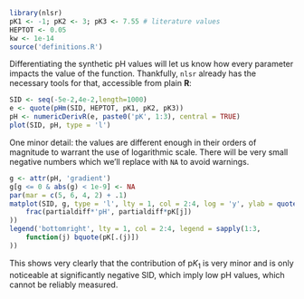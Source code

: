 ```r
library(nlsr)
pK1 <- -1; pK2 <- 3; pK3 <- 7.55 # literature values
HEPTOT <- 0.05
kw <- 1e-14
source('definitions.R')
```

Differentiating the synthetic $\mathrm{pH}$ values will let us know how
every parameter impacts the value of the function. Thankfully, `nlsr`
already has the necessary tools for that, accessible from plain **R**:

```r
SID <- seq(-5e-2,4e-2,length=1000)
e <- quote(pHm(SID, HEPTOT, pK1, pK2, pK3))
pH <- numericDerivR(e, paste0('pK', 1:3), central = TRUE)
plot(SID, pH, type = 'l')
```

One minor detail: the values are different enough in their orders of
magnitude to warrant the use of logarithmic scale. There will be very
small negative numbers which we'll replace with `NA` to avoid warnings.

```r
g <- attr(pH, 'gradient')
g[g <= 0 & abs(g) < 1e-9] <- NA
par(mar = c(5, 6, 4, 2) + .1)
matplot(SID, g, type = 'l', lty = 1, col = 2:4, log = 'y', ylab = quote(
	frac(partialdiff*'pH', partialdiff*pK[j])
))
legend('bottomright', lty = 1, col = 2:4, legend = sapply(1:3,
	function(j) bquote(pK[.(j)])
))
```

This shows very clearly that the contribution of $\mathrm{p}K_1$ is very
minor and is only noticeable at significantly negative $\mathrm{SID}$,
which imply low $\mathrm{pH}$ values, which cannot be reliably measured.
